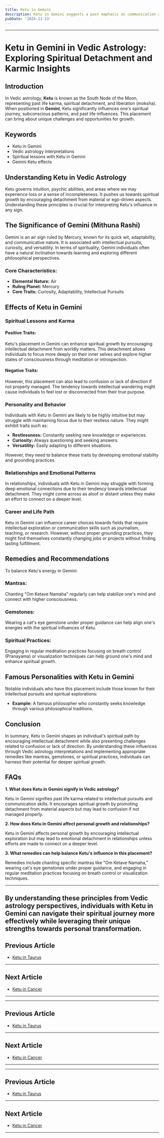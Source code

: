 ```yaml
---
title: Ketu in Gemini
description: Ketu in Gemini suggests a past emphasis on communication and intellect. Individuals might experience challenges in expressing themselves clearly but have deep intuitive insights.
pubDate: '2024-11-13'
---
```


---

# Ketu in Gemini in Vedic Astrology: Exploring Spiritual Detachment and Karmic Insights

## Introduction

In Vedic astrology, **Ketu** is known as the South Node of the Moon, representing past life karma, spiritual detachment, and liberation (moksha). When positioned in **Gemini**, Ketu significantly influences one's spiritual journey, subconscious patterns, and past life influences. This placement can bring about unique challenges and opportunities for growth.

## Keywords

- Ketu in Gemini
- Vedic astrology interpretations
- Spiritual lessons with Ketu in Gemini
- Gemini Ketu effects

## Understanding Ketu in Vedic Astrology

Ketu governs intuition, psychic abilities, and areas where we may experience loss or a sense of incompleteness. It pushes us towards spiritual growth by encouraging detachment from material or ego-driven aspects. Understanding these principles is crucial for interpreting Ketu's influence in any sign.

## The Significance of Gemini (Mithuna Rashi)

Gemini is an air sign ruled by Mercury, known for its quick wit, adaptability, and communicative nature. It is associated with intellectual pursuits, curiosity, and versatility. In terms of spirituality, Gemini individuals often have a natural inclination towards learning and exploring different philosophical perspectives.

### Core Characteristics:
- **Elemental Nature:** Air
- **Ruling Planet:** Mercury
- **Core Traits:** Curiosity, Adaptability, Intellectual Pursuits

## Effects of Ketu in Gemini

### Spiritual Lessons and Karma

#### Positive Traits:
Ketu's placement in Gemini can enhance spiritual growth by encouraging intellectual detachment from worldly matters. This detachment allows individuals to focus more deeply on their inner selves and explore higher states of consciousness through meditation or introspection.

#### Negative Traits:
However, this placement can also lead to confusion or lack of direction if not properly managed. The tendency towards intellectual wandering might cause individuals to feel lost or disconnected from their true purpose.

### Personality and Behavior

Individuals with Ketu in Gemini are likely to be highly intuitive but may struggle with maintaining focus due to their restless nature. They might exhibit traits such as:
- **Restlessness:** Constantly seeking new knowledge or experiences.
- **Curiosity:** Always questioning and seeking answers.
- **Versatility:** Easily adapting to different situations.

However, they need to balance these traits by developing emotional stability and grounding practices.

### Relationships and Emotional Patterns

In relationships, individuals with Ketu in Gemini may struggle with forming deep emotional connections due to their tendency towards intellectual detachment. They might come across as aloof or distant unless they make an effort to connect on a deeper level.

### Career and Life Path

Ketu in Gemini can influence career choices towards fields that require intellectual exploration or communication skills such as journalism, teaching, or research. However, without proper grounding practices, they might find themselves constantly changing jobs or projects without finding lasting fulfillment.

## Remedies and Recommendations

To balance Ketu's energy in Gemini:

### Mantras:
Chanting "Om Ketave Namaha" regularly can help stabilize one's mind and connect with higher consciousness.

### Gemstones:
Wearing a cat's eye gemstone under proper guidance can help align one's energies with the spiritual influences of Ketu.

### Spiritual Practices:
Engaging in regular meditation practices focusing on breath control (Pranayama) or visualization techniques can help ground one's mind and enhance spiritual growth.

## Famous Personalities with Ketu in Gemini

Notable individuals who have this placement include those known for their intellectual pursuits and spiritual explorations:
- **Example:** A famous philosopher who constantly seeks knowledge through various philosophical traditions.

## Conclusion

In summary, Ketu in Gemini shapes an individual's spiritual path by encouraging intellectual detachment while also presenting challenges related to confusion or lack of direction. By understanding these influences through Vedic astrology interpretations and implementing appropriate remedies like mantras, gemstones, or spiritual practices, individuals can harness their potential for deeper spiritual growth.

## FAQs

**1. What does Ketu in Gemini signify in Vedic astrology?**

Ketu in Gemini signifies past life karma related to intellectual pursuits and communication skills. It encourages spiritual growth by promoting detachment from material aspects but may lead to confusion if not managed properly.

**2. How does Ketu in Gemini affect personal growth and relationships?**

Ketu in Gemini affects personal growth by encouraging intellectual exploration but may lead to emotional detachment in relationships unless efforts are made to connect on a deeper level.

**3. What remedies can help balance Ketu's influence in this placement?**

Remedies include chanting specific mantras like "Om Ketave Namaha," wearing cat's eye gemstones under proper guidance, and engaging in regular meditation practices focusing on breath control or visualization techniques.

---

By understanding these principles from Vedic astrology perspectives, individuals with Ketu in Gemini can navigate their spiritual journey more effectively while leveraging their unique strengths towards personal transformation.
---

## Previous Article
- [Ketu in Taurus](/blogs-md/0809_Ketu_in_Rashi/080902_Ketu_in_Taurus.mdx)

---

## Next Article
- [Ketu in Cancer](/blogs-md/0809_Ketu_in_Rashi/080904_Ketu_in_Cancer.mdx)

---
---

## Previous Article
- [Ketu in Taurus](080902_Ketu_in_Taurus.mdx)

---

## Next Article
- [Ketu in Cancer](080904_Ketu_in_Cancer.mdx)

---
---

## Previous Article
- [Ketu in Taurus](080902_Ketu_in_Taurus.mdx)

---

## Next Article
- [Ketu in Cancer](080904_Ketu_in_Cancer.mdx)

---
